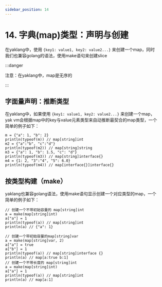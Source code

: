 ---
sidebar_position: 14
---

# 14. 字典(map)类型：声明与创建

在yaklang中，使用 `{key1: value1, key2: value2...}` 来创建一个map，同时我们也兼容golang的语法，使用make语句来创建slice

:::danger

注意：在yaklang中，map是无序的

:::

## 字面量声明：推断类型

在yaklang中，如果使用 `{key1: value1, key2: value2...}` 来创建一个map，yak vm会根据map中的key与value元素类型来自动推断最契合的map类型，一个简单的例子如下：

```yak
m = {"a": 1, "b": 2}
println(typeof(m)) // map[string]int
m2 = {"a":"b", "c":"d"}
println(typeof(m2)) // map[string]string
m3 = {"a": 1, "b": 1.5, "c": "d"}
println(typeof(m3)) // map[string]interface{}
m4 = {1: 2, "3":"4", "5": 6.0}
println(typeof(m4)) // map[interface{}]interface{}
```

## 按类型构建（make）

yaklang也兼容golang语法，使用make语句显示创建一个对应类型的map，一个简单的例子如下：

```yak
// 创建一个不带初始容量的 map[string]int
a = make(map[string]int)
a["a"] = 1
println(typeof(a)) // map[string]int
println(a) // {"a": 1}

// 创建一个带初始容量的map[string]var
a = make(map[string]var, 2)
a["a"] = true
a["b"] = 1
println(typeof(a)) // map[string]interface {}
println(a) // map[a:true b:1]
// 创建一个不带长度的 map[string]int
a = make(map[string]int)
a["a"] = 1
println(typeof(a)) // map[string]int
println(a) // map[a:1]
```